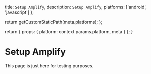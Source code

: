 
  title: `Setup Amplify`,
  description: `Setup Amplify`,
  platforms: ['android', 'javascript']
};

  return getCustomStaticPath(meta.platforms);
};

  return {
    props: {
      platform: context.params.platform,
      meta
    }
  };
}

# Setup Amplify

This page is just here for testing purposes.

